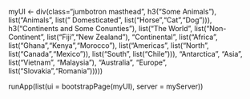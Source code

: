 myUI <- div(class="jumbotron masthead", h3("Some Animals"),
list("Animals", list(" Domesticated", list("Horse","Cat","Dog"))), h3("Continents and  Some Conunties"), list("The World", list("Non-Continent", list("Fiji","New Zealand"), "Continental", list("Africa", list("Ghana","Kenya","Morocco"), list("Americas", list("North", list("Canada","Mexico")), list("South", list("Chile"))), "Antarctica", "Asia", list("Vietnam", "Malaysia"), "Australia", "Europe", list("Slovakia","Romania")))))





runApp(list(ui = bootstrapPage(myUI), 
            server = myServer))
